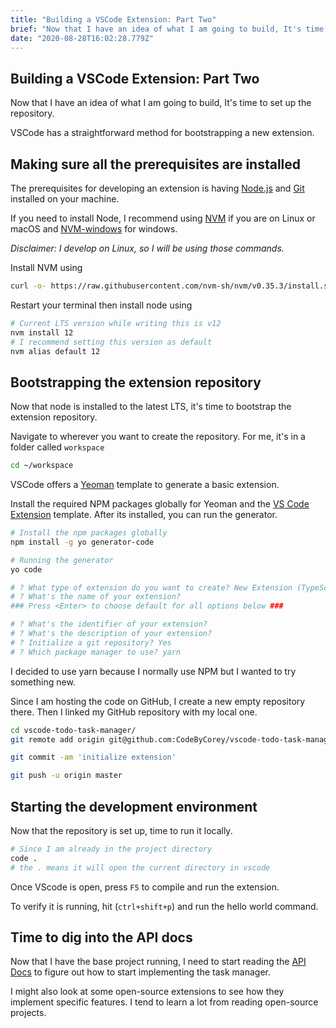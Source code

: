 ```yaml
---
title: "Building a VSCode Extension: Part Two"
brief: "Now that I have an idea of what I am going to build, It's time to set up the repository.\nVSCode has a straightforward method for bootstrapping a new extension.\nMaking sure all the prerequisites are installed\nThe prerequisites for developing an extens..."
date: "2020-08-28T16:02:28.779Z"
---
```


## Building a VSCode Extension: Part Two

Now that I have an idea of what I am going to build, It's time to set up the repository.

VSCode has a straightforward method for bootstrapping a new extension.

## Making sure all the prerequisites are installed

The prerequisites for developing an extension is having [Node.js](http://nodejs.org) and [Git](https://git-scm.com/) installed on your machine.

If you need to install Node, I recommend using [NVM](https://github.com/nvm-sh/nvm#installing-and-updating) if you are on Linux or macOS and [NVM-windows](https://github.com/nvm-sh/nvm#installing-and-updating) for windows.

*Disclaimer: I develop on Linux, so I will be using those commands.*

Install NVM using
```bash
curl -o- https://raw.githubusercontent.com/nvm-sh/nvm/v0.35.3/install.sh | bash
```
Restart your terminal then install node using
```bash
# Current LTS version while writing this is v12
nvm install 12
# I recommend setting this version as default
nvm alias default 12
```

## Bootstrapping the extension repository

Now that node is installed to the latest LTS, it's time to bootstrap the extension repository.

Navigate to wherever you want to create the repository. For me, it's in a folder called `workspace`
```bash
cd ~/workspace
```

VSCode offers a [Yeoman](https://yeoman.io/) template to generate a basic extension.

Install the required NPM packages globally for Yeoman and the [VS Code Extension](https://www.npmjs.com/package/generator-code) template. After its installed, you can run the generator.
```bash
# Install the npm packages globally
npm install -g yo generator-code

# Running the generator
yo code

# ? What type of extension do you want to create? New Extension (TypeScript)
# ? What's the name of your extension?
### Press <Enter> to choose default for all options below ###

# ? What's the identifier of your extension?
# ? What's the description of your extension?
# ? Initialize a git repository? Yes
# ? Which package manager to use? yarn
```

I decided to use yarn because I normally use NPM but I wanted to try something new.

Since I am hosting the code on GitHub, I create a new empty repository there. Then I linked my GitHub repository with my local one.
```bash
cd vscode-todo-task-manager/
git remote add origin git@github.com:CodeByCorey/vscode-todo-task-manager.git

git commit -am 'initialize extension'

git push -u origin master
```

## Starting the development environment

Now that the repository is set up, time to run it locally.

```bash
# Since I am already in the project directory
code .
# the . means it will open the current directory in vscode
```

Once VScode is open, press `F5` to compile and run the extension.

To verify it is running, hit (`ctrl+shift+p`) and run the hello world command.

## Time to dig into the API docs

Now that I have the base project running, I need to start reading the [API Docs](https://code.visualstudio.com/api/extension-guides/overview) to figure out how to start implementing the task manager.

I might also look at some open-source extensions to see how they implement specific features. I tend to learn a lot from reading open-source projects.
